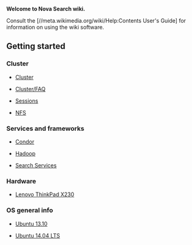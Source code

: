 '''Welcome to Nova Search wiki.'''

Consult the [//meta.wikimedia.org/wiki/Help:Contents User's Guide] for information on using the wiki software.

== Getting started ==
=== Cluster ===
*[[ Cluster ]]

*[[ Cluster/FAQ ]]

*[[ Sessions ]]

*[[ NFS ]]

=== Services and frameworks ===
*[[ Condor ]]

*[[ Hadoop ]]

*[[ Search Services ]]

=== Hardware ===
*[[ Lenovo ThinkPad X230 ]]

=== OS general info ===
*[[ Ubuntu 13.10 ]]

*[[ Ubuntu 14.04 LTS ]]